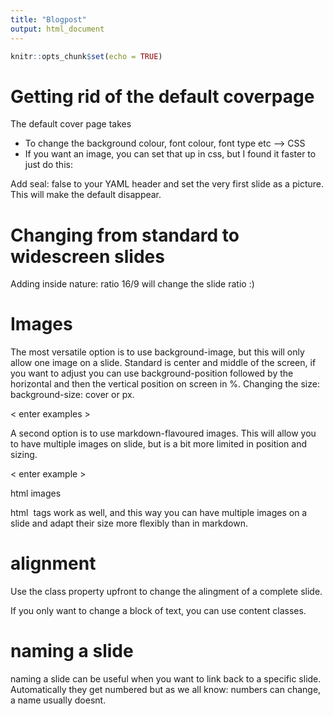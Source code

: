 ```yaml
---
title: "Blogpost"
output: html_document
---
```


```r
knitr::opts_chunk$set(echo = TRUE)
```



# Getting rid of the default coverpage

The default cover page takes 

- To change the background colour, font colour, font type etc --> CSS
- If you want an image, you can set that up in css, but I found it faster to just do this:

Add seal: false to your YAML header and set the very first slide as a picture. This will make the default disappear.



# Changing from standard to widescreen slides

Adding inside nature: ratio 16/9 will change the slide ratio :)



# Images

The most versatile option is to use background-image, but this will only allow one image on a slide.
Standard is center and middle of the screen, if you want to adjust you can use background-position followed by the horizontal and then the vertical position on screen in %. Changing the size: background-size: cover or px.

< enter examples >


A second option is to use markdown-flavoured images. This will allow you to have multiple images on slide, but is a bit more limited in position and sizing.

< enter example >

html images

html <img> tags work as well, and this way you can have multiple images on a slide and adapt their size more flexibly than in markdown.



# alignment

Use the class property upfront to change the alingment of a complete slide.

If you only want to change a block of text, you can use content classes.


# naming a slide

naming a slide can be useful when you want to link back to a specific slide. Automatically they get numbered but as we all know: numbers can change, a name usually doesnt.